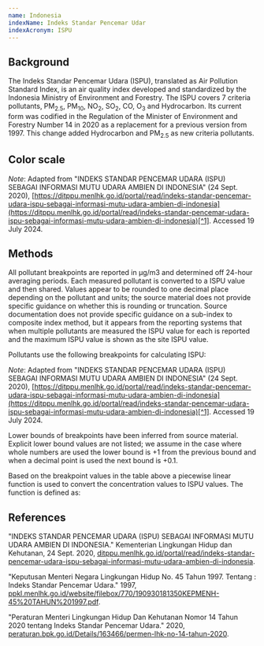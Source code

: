 ```yaml
---
name: Indonesia
indexName: Indeks Standar Pencemar Udar
indexAcronym: ISPU
---
```



## Background

The Indeks Standar Pencemar Udara (ISPU), translated as Air Pollution Standard Index, is an air quality index developed and standardized by the Indonesia Ministry of Environment and Forestry. The ISPU covers 7 criteria pollutants, PM<sub>2.5</sub>, PM<sub>10</sub>, NO<sub>2</sub>, SO<sub>2</sub>, CO, O<sub>3</sub> and Hydrocarbon. Its current form was codified in the Regulation of the Minister of Environment and Forestry Number 14 in 2020 as a replacement for a previous version from 1997. This change added Hydrocarbon and PM<sub>2.5</sub> as new criteria pollutants.

## Color scale

<ColorScale index="indonesia" value={true} />

_Note_: Adapted from "INDEKS STANDAR PENCEMAR UDARA (ISPU) SEBAGAI INFORMASI MUTU UDARA AMBIEN DI INDONESIA" (24 Sept. 2020), [https://ditppu.menlhk.go.id/portal/read/indeks-standar-pencemar-udara-ispu-sebagai-informasi-mutu-udara-ambien-di-indonesia](https://ditppu.menlhk.go.id/portal/read/indeks-standar-pencemar-udara-ispu-sebagai-informasi-mutu-udara-ambien-di-indonesia)[^1]. Accessed 19 July 2024.

## Methods

All pollutant breakpoints are reported in µg/m3 and determined off 24-hour averaging periods. Each measured pollutant is converted to a ISPU value and then shared. Values appear to be rounded to one decimal place depending on the pollutant and units; the source material does not provide specific guidance on whether this is rounding or truncation. Source documentation does not provide specific guidance on a sub-index to composite index method, but it appears from the reporting systems that when multiple pollutants are measured the ISPU value for each is reported and the maximum ISPU value is shown as the site ISPU value.

Pollutants use the following breakpoints for calculating ISPU:

<BreakpointsTable index="indonesia" />

_Note_: Adapted from "INDEKS STANDAR PENCEMAR UDARA (ISPU) SEBAGAI INFORMASI MUTU UDARA AMBIEN DI INDONESIA" (24 Sept. 2020), [https://ditppu.menlhk.go.id/portal/read/indeks-standar-pencemar-udara-ispu-sebagai-informasi-mutu-udara-ambien-di-indonesia](https://ditppu.menlhk.go.id/portal/read/indeks-standar-pencemar-udara-ispu-sebagai-informasi-mutu-udara-ambien-di-indonesia)[^1]. Accessed 19 July 2024.

<Admonition type="note">
  Lower bounds of breakpoints have been inferred from source material. Explicit
  lower bound values are not listed; we assume in the case where whole numbers
  are used the lower bound is +1 from the previous bound and when a decimal
  point is used the next bound is +0.1.
</Admonition>

Based on the breakpoint values in the table above a piecewise linear function is used to convert the concentration values to ISPU values. The function is defined as:

<PiecewiseLatexDoc label="ISPU" />

## References

[^1]: [https://ditppu.menlhk.go.id/portal/read/indeks-standar-pencemar-udara-ispu-sebagai-informasi-mutu-udara-ambien-di-indonesia](https://ditppu.menlhk.go.id/portal/read/indeks-standar-pencemar-udara-ispu-sebagai-informasi-mutu-udara-ambien-di-indonesia)

"INDEKS STANDAR PENCEMAR UDARA (ISPU) SEBAGAI INFORMASI MUTU UDARA AMBIEN DI INDONESIA." Kementerian Lingkungan Hidup dan Kehutanan, 24 Sept. 2020, [ditppu.menlhk.go.id/portal/read/indeks-standar-pencemar-udara-ispu-sebagai-informasi-mutu-udara-ambien-di-indonesia](https://ditppu.menlhk.go.id/portal/read/indeks-standar-pencemar-udara-ispu-sebagai-informasi-mutu-udara-ambien-di-indonesia).

"Keputusan Menteri Negara Lingkungan Hidup No. 45 Tahun 1997. Tentang : Indeks Standar Pencemar Udara." 1997, [ppkl.menlhk.go.id/website/filebox/770/190930181350KEPMENH-45%20TAHUN%201997.pdf](https://ppkl.menlhk.go.id/website/filebox/770/190930181350KEPMENH-45%20TAHUN%201997.pdf).

"Peraturan Menteri Lingkungan Hidup Dan Kehutanan Nomor 14 Tahun 2020 tentang Indeks Standar Pencemar Udara." 2020, [peraturan.bpk.go.id/Details/163466/permen-lhk-no-14-tahun-2020](https://peraturan.bpk.go.id/Details/163466/permen-lhk-no-14-tahun-2020).
